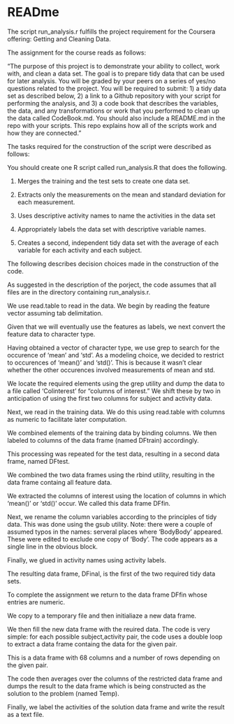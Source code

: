 READme
========================================================

The script run_analysis.r fulfills the project requirement for the Coursera offering: Getting and Cleaning Data.

The assignment for the course reads as follows:

"The purpose of this project is to demonstrate your ability to collect, work with, and clean a data set. The goal is to prepare tidy data that can be used for later analysis. You will be graded by your peers on a series of yes/no questions related to the project. You will be required to submit: 1) a tidy data set as described below, 2) a link to a Github repository with your script for performing the analysis, and 3) a code book that describes the variables, the data, and any transformations or work that you performed to clean up the data called CodeBook.md. You should also include a README.md in the repo with your scripts. This repo explains how all of the scripts work and how they are connected."

The tasks required for the construction of the script were described as follows:

You should create one R script called run_analysis.R that does the following. 

1. Merges the training and the test sets to create one data set.

2. Extracts only the measurements on the mean and standard deviation for each measurement. 

3. Uses descriptive activity names to name the activities in the data set

4. Appropriately labels the data set with descriptive variable names. 

5. Creates a second, independent tidy data set with the average of each variable for each activity and each subject. 


The following describes decision choices made in the construction of the code.  

As suggested in the description of the porject, the code assumes that all files are in the directory containing run_analysis.r.

We use read.table to read in the data.  We begin by reading the feature vector assuming tab delimitation.  

Given that we will eventually use the features as labels, we next convert the feature data to character type.

Having obtained a vector of character type, we use grep to search for the occurence of 'mean' and 'std'.   As a modeling choice, we decided to restrict to occurences of 'mean()' and 'std()'.  This is because it wasn't clear whether the other occurences involved measurements of mean and std. 

We locate the required elements using the grep utility and dump the data to a file called 'Colinterest' for "columns of interest."  We shift these by two in anticipation of using the first two columns for subject and activity data.

Next, we read in the training data.  We do this using read.table with columns as numeric to facilitate later computation.

We combined elements of the training data by binding columns.  We then labeled to columns of the data frame (named DFtrain) accordingly.

This processing was repeated for the test data, resulting in a second data frame, named DFtest.

We combined the two data frames using the rbind utility, resulting in the data frame containg all feature data.  

We extracted the columns of interest using the location of columns in which 'mean()' or 'std()' occur.  We called this data frame DFfin.

Next, we rename the column variables according to the principles of tidy data.  This was done using the gsub utility.  Note: there were a couple of assumed typos in the names: serveral places where 'BodyBody' appeared.  These were edited to exclude one copy of 'Body'.  The code appears as a single line in the obvious block. 

Finally, we glued in activity names using activity labels.  

The resulting data frame, DFinal, is the first of the two required tidy data sets.

To complete the assignment we return to the data frame DFfin whose entries are numeric.

We copy to a temporary file and then initialiaze a new data frame.

We then fill the new data frame with the reuired data.  The code is very simple: for each possible subject,activity pair, the code uses a double loop to extract a data frame containg the data for the given pair.  

This is a data frame with 68 columns and a number of rows depending on the given pair.  

The code then averages over the columns of the restricted data frame and dumps the result to the data frame which is being constructed as the solution to the problem (named Temp).

Finally, we label the activities of the solution data frame and write the result as a text file.




